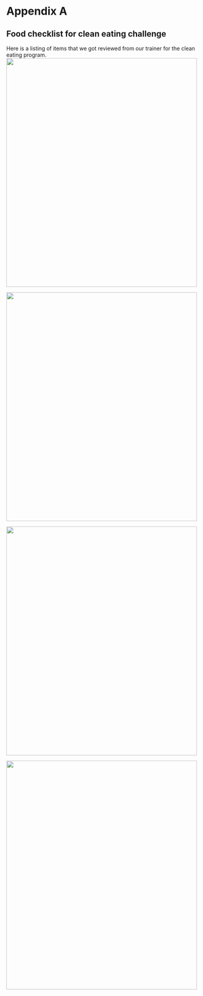 # Appendix A 

## Food checklist for clean eating challenge

Here is a listing of items that we got reviewed from our trainer for the clean eating program.
<img src="pictures/clean-eating-1.jpg" width="500" height="600">

<img src="pictures/clean-eating-2.jpg" width="500" height="600">

<img src="pictures/clean-eating-3.jpg" width="500" height="600">

<img src="pictures/clean-eating-4.jpg" width="500" height="600">
